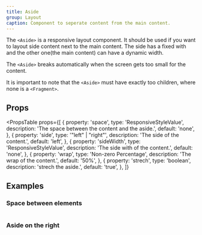 ```yaml
---
title: Aside
group: Layout
caption: Component to seperate content from the main content.
---
```


The `<Aside>` is a responsive layout component. It should be used if you want to layout side content next to the main content. The side has a fixed with and the other one(the main content) can have a dynamic width.

The `<Aside>` breaks automatically when the screen gets too small for the content.

It is important to note that the `<Aside>` must have exactly too children, where none is a `<Fragment>`.

<Preview>
  <BasicAside />
</Preview>

## Props

<PropsTable
  props={[
    {
      property: 'space',
      type: 'ResponsiveStyleValue<string>',
      description: 'The space between the content and the aside.',
      default: 'none',
    },
    {
      property: 'side',
      type: '"left" | "right"',
      description: 'The side of the content.',
      default: 'left',
    },
    {
      property: 'sideWidth',
      type: 'ResponsiveStyleValue<string>',
      description: 'The side with of the content.',
      default: 'none',
    },
    {
      property: 'wrap',
      type: 'Non-zero Percentage',
      description: 'The wrap of the content.',
      default: '50%',
    },
    {
      property: 'strech',
      type: 'boolean',
      description: 'strech the aside.',
      default: 'true',
    },
  ]}
></PropsTable>

## Examples

### Space between elements

```tsx preview file=components/Aside/space.demo.tsx

```

### Aside on the right

```tsx preview file=components/Aside/rightside.demo.tsx

```
